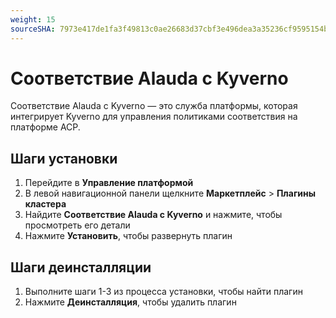 ```yaml
---
weight: 15
sourceSHA: 7973e417de1fa3f49813c0ae26683d37cbf3e496dea3a35236cf9595154b43d9
---
```


# Соответствие Alauda с Kyverno

Соответствие Alauda с Kyverno — это служба платформы, которая интегрирует Kyverno для управления политиками соответствия на платформе ACP.

## Шаги установки

1. Перейдите в **Управление платформой**
2. В левой навигационной панели щелкните **Маркетплейс** > **Плагины кластера**
3. Найдите **Соответствие Alauda с Kyverno** и нажмите, чтобы просмотреть его детали
4. Нажмите **Установить**, чтобы развернуть плагин

## Шаги деинсталляции

1. Выполните шаги 1-3 из процесса установки, чтобы найти плагин
2. Нажмите **Деинсталляция**, чтобы удалить плагин
